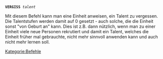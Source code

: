 <tt>'''VERGISS''' ''talent''</tt>

Mit diesem Befehl kann man eine Einheit anweisen, ein Talent zu vergessen. Die Talentstufen werden damit auf 0 gesetzt - auch solche, die die Einheit sonst "von Geburt an" kann. Dies ist z.B. dann nützlich, wenn man zu einer Einheit viele neue Personen rekrutiert und damit ein Talent, welches die Einheit früher mal gebrauchte, nicht mehr sinnvoll anwenden kann und auch nicht mehr lernen soll.

[[Kategorie:Befehle]]
